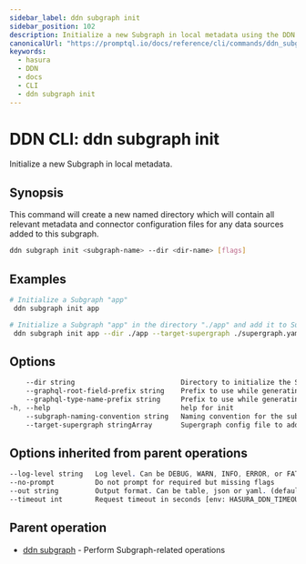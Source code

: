 ```yaml
---
sidebar_label: ddn subgraph init
sidebar_position: 102
description: Initialize a new Subgraph in local metadata using the DDN CLI
canonicalUrl: "https://promptql.io/docs/reference/cli/commands/ddn_subgraph_init"
keywords:
  - hasura
  - DDN
  - docs
  - CLI
  - ddn subgraph init
---
```


# DDN CLI: ddn subgraph init

Initialize a new Subgraph in local metadata.

## Synopsis

This command will create a new named directory which will contain all relevant metadata and connector configuration files for any data sources added to this subgraph.

```bash
ddn subgraph init <subgraph-name> --dir <dir-name> [flags]
```

## Examples

```bash
# Initialize a Subgraph "app"
 ddn subgraph init app

# Initialize a Subgraph "app" in the directory "./app" and add it to Supergraph config files "./supergraph.yaml" and "./supergraph.cloud.yaml"
 ddn subgraph init app --dir ./app --target-supergraph ./supergraph.yaml --target-supergraph ./supergraph.cloud.yaml
```

## Options

```sass
    --dir string                          Directory to initialize the Subgraph (Defaults to subgraph name)
    --graphql-root-field-prefix string    Prefix to use while generating GraphQL root fields
    --graphql-type-name-prefix string     Prefix to use while generating GraphQL type names
-h, --help                                help for init
    --subgraph-naming-convention string   Naming convention for the subgraph. Can be 'graphql', 'snake_case', 'snake_case_v2' or 'none'.
    --target-supergraph stringArray       Supergraph config file to add the Subgraph. Can be repeated to provide multiple Supergraph config files
```

## Options inherited from parent operations

```sass
--log-level string   Log level. Can be DEBUG, WARN, INFO, ERROR, or FATAL. (default "INFO")
--no-prompt          Do not prompt for required but missing flags
--out string         Output format. Can be table, json or yaml. (default "table")
--timeout int        Request timeout in seconds [env: HASURA_DDN_TIMEOUT] (default 100)
```

## Parent operation

- [ddn subgraph](/reference/cli/commands/ddn_subgraph) - Perform Subgraph-related operations
